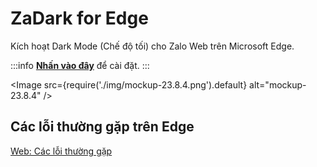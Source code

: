
# ZaDark for Edge

Kích hoạt Dark Mode (Chế độ tối) cho Zalo Web trên Microsoft Edge.

:::info
[**Nhấn vào đây**](https://go.quaric.com/zadark-edge) để cài đặt.
:::

<Image src={require('./img/mockup-23.8.4.png').default} alt="mockup-23.8.4" />

## Các lỗi thường gặp trên Edge

[Web: Các lỗi thường gặp](/blog/common-errors-on-web)